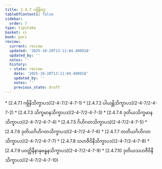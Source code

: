 ```yaml
---
title: 2.4.7 ဂဗ္ဘိနိဝဂ္ဂ
tableOfContents: false
sidebar:
  order: 7
type: tipitaka
basket: vi
book: paci
review:
  current: review
  updated: '2025-10-20T13:11:04.400918'
  updated_by: ''
  notes: ''
  history:
  - state: review
    date: '2025-10-20T13:11:04.400918'
    updated_by: ''
    notes: ''
    previous_state: draft
---
```



<DynamicBreadcrumb />


<ReviewStatus review={frontmatter.review} showDetails={true} />

<HypothesisAnnotation frontmatter={frontmatter} />



<TableOfContents book="paci" section="2.4.7">
* [2.4.7.1 ဂဗ္ဘိနိသိက္ခာပဒ](2-4-7/2-4-7-1)
* [2.4.7.2 ပါယန္တိသိက္ခာပဒ](2-4-7/2-4-7-2)
* [2.4.7.3 သိက္ခမာနသိက္ခာပဒ](2-4-7/2-4-7-3)
* [2.4.7.4 ဒုတိယသိက္ခမာနသိက္ခာပဒ](2-4-7/2-4-7-4)
* [2.4.7.5 ဂိဟိဂတသိက္ခာပဒ](2-4-7/2-4-7-5)
* [2.4.7.6 ဒုတိယဂိဟိဂတသိက္ခာပဒ](2-4-7/2-4-7-6)
* [2.4.7.7 တတိယဂိဟိဂတသိက္ခာပဒ](2-4-7/2-4-7-7)
* [2.4.7.8 သဟဇီဝိနီသိက္ခာပဒ](2-4-7/2-4-7-8)
* [2.4.7.9 ပဝတ္တိနီနာနုဗန္ဓနသိက္ခာပဒ](2-4-7/2-4-7-9)
* [2.4.7.10 ဒုတိယသဟဇီဝိနီသိက္ခာပဒ](2-4-7/2-4-7-10)
</TableOfContents>
